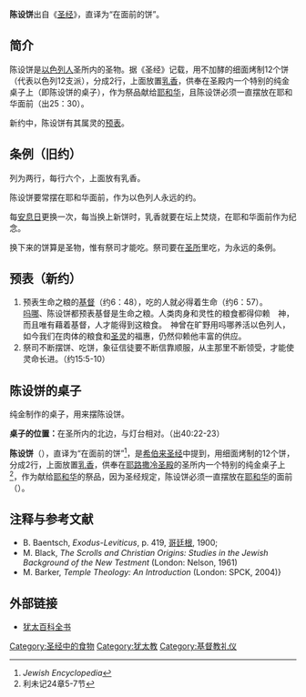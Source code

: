 '''陈设饼'''出自《[[圣经|圣经]]》，直译为“在面前的饼”。

== 简介 ==
陈设饼是[[以色列人|以色列人]]圣所内的圣物。据《圣经》记载，用不加酵的细面烤制12个饼（代表以色列12支派），分成2行，上面放置[[乳香|乳香]]，供奉在圣殿内一个特别的纯金桌子上（即陈设饼的桌子），作为祭品献给[[耶和华|耶和华]]，且陈设饼必须一直摆放在耶和华面前（出25：30）。

新约中，陈设饼有其属灵的[[预表|预表]]。

== 条例（旧约） ==
列为两行，每行六个，上面放有乳香。　　

陈设饼要常摆在耶和华面前，作为以色列人永远的约。

每[[安息日|安息日]]更换一次，每当换上新饼时，乳香就要在坛上焚烧，在耶和华面前作为纪念。

换下来的饼算是圣物，惟有祭司才能吃。祭司要在[[圣所|圣所]]里吃，为永远的条例。

== 预表（新约） ==
# 预表生命之粮的[[基督|基督]]（约6：48），吃的人就必得着生命（约6：57）。<br/>[[吗哪|吗哪]]、陈设饼都预表基督是生命之粮。人类肉身和灵性的粮食都得仰赖　神，而且唯有藉着基督，人才能得到这粮食。　神曾在旷野用吗哪养活以色列人，如今我们在肉体的粮食和[[圣灵|圣灵]]的福惠，仍然仰赖他丰富的供应。
# 祭司不断摆饼、吃饼，象征信徒要不断信靠顺服，从主那里不断领受，才能使灵命长进。（约15:5-10）

== 陈设饼的桌子 ==
纯金制作的桌子，用来摆陈设饼。 

'''桌子的位置：'''在圣所内的北边，与灯台相对。（出40:22-23）

'''陈设饼'''（{{lang-he|לחם פנים|''lechem (hap)pānīm''}}），直译为“在面前的饼”<ref>''Jewish Encyclopedia''</ref>，是[[希伯来圣经|希伯来圣经]]中提到，用细面烤制的12个饼，分成2行，上面放置[[乳香|乳香]]，供奉在[[耶路撒冷圣殿|耶路撒冷圣殿]]的圣所内一个特别的纯金桌子上<ref>利未记24章5-7节</ref>，作为献给[[耶和华|耶和华]]的祭品，因为圣经规定，陈设饼必须一直摆放在[[耶和华|耶和华]]的面前（{{bibleverse||出埃及记|25章30节|HE}}）。

== 注释与参考文献 ==
<references/>
* B. Baentsch, ''Exodus-Leviticus'', p. 419, [[哥廷根|哥廷根]], 1900; 
* M. Black, ''The Scrolls and Christian Origins: Studies in the Jewish Background of the New Testment'' (London: Nelson, 1961)
* M. Barker, ''Temple Theology: An Introduction'' (London: SPCK, 2004)}

== 外部链接 ==
* [http://www.jewishencyclopedia.com/view.jsp?artid=662&letter=S 犹太百科全书] {{Wayback|url=http://www.jewishencyclopedia.com/view.jsp?artid=662&letter=S |date=20071129223315 }}

[[Category:圣经中的食物|Category:圣经中的食物]]
[[Category:犹太教|Category:犹太教]]
[[Category:基督教礼仪|Category:基督教礼仪]]